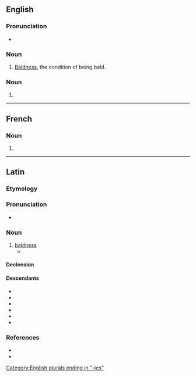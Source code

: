 ==English==

===Pronunciation===
* {{IPA|/ˈkælvɪtiz/|lang=en}}

===Noun===
{{en-noun|-}}

# [[bald|Baldness]], the condition of being bald.

===Noun===
{{head|en|noun form}}

# {{plural of|calvity|lang=en}}

[[Category:English plurals ending in "-ies"]]

----

==French==

===Noun===
{{head|fr|noun plural form|g=f}}

# {{plural of|calvitie|lang=fr}}

----

==Latin==

===Etymology===
{{rfe|la}}

===Pronunciation===
* {{la-IPA|calvitiēs|eccl=1}}

===Noun===
{{la-noun|calvitiēs<5>}}

# [[baldness]]
#* {{Q|la|Petronius|Satyricon|108|1|quote=Obstupueram ego supplicii metu pavidus, nec quid in re manifestissima dicerem, inveniebam turbatus ... et deformis praeter spoliati capitis dedecus superciliorum etiam aequalis cum fronte '''calvities''', ut nihil nec facere deceret nec dicere.|t=I was dumb with terror of being punished, and too upset to find a word to say, for the case was only too clear. . . .We were in no position to speak, or do anything, for to say nothing of the disgrace of our shaven heads, our eyebrows were as '''bald''' as our pates.|transyear=1913|transauthor=Michael Heseltine}}

====Declension====
{{la-ndecl|calvitiēs<5>}}

====Descendants====
* {{desc|ca|calvície}}
* {{desc|en|calvities}}
* {{desc|fr|calvitie}}
* {{desc|it|calvizie}}
* {{desc|pt|calvície}}
* {{desc|es|calvicie}}

===References===
* {{R:L&S}}
* {{R:Gaffiot}}